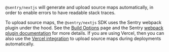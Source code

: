 `@sentry/nextjs` will generate and upload source maps automatically, in order to enable errors to have readable stack traces.

To upload source maps, the `@sentry/nextjs` SDK uses the Sentry webpack plugin under the hood. See the [Build Options](../configuration/build/#source-maps-options) page and the Sentry [webpack plugin documentation](https://www.npmjs.com/package/@sentry/webpack-plugin) for more details. If you are using Vercel, then you can also use the [Vercel integration](/organization/integrations/deployment/vercel/) to upload source maps during deployments automatically.
